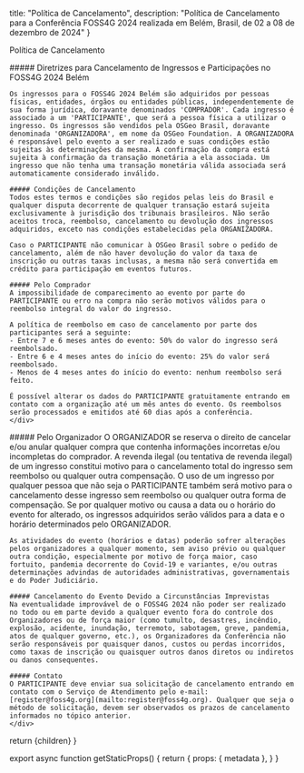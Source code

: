 
  title: "Política de Cancelamento",
  description: "Política de Cancelamento para a Conferência FOSS4G 2024 realizada em Belém, Brasil, de 02 a 08 de dezembro de 2024"
}

<Heading color="red" bubble>Política de Cancelamento</Heading>

<div className="grid grid-cols-1 sm:grid-cols-2 sm:space-x-4 mt-8">
  <div className="flex-row space-y-6">
  <div>
    ##### Diretrizes para Cancelamento de Ingressos e Participações no FOSS4G 2024 Belém

    Os ingressos para o FOSS4G 2024 Belém são adquiridos por pessoas físicas, entidades, órgãos ou entidades públicas, independentemente de sua forma jurídica, doravante denominados 'COMPRADOR'. Cada ingresso é associado a um 'PARTICIPANTE', que será a pessoa física a utilizar o ingresso. Os ingressos são vendidos pela OSGeo Brasil, doravante denominada 'ORGANIZADORA', em nome da OSGeo Foundation. A ORGANIZADORA é responsável pelo evento a ser realizado e suas condições estão sujeitas às determinações da mesma. A confirmação da compra está sujeita à confirmação da transação monetária a ela associada. Um ingresso que não tenha uma transação monetária válida associada será automaticamente considerado inválido.

    ##### Condições de Cancelamento
    Todos estes termos e condições são regidos pelas leis do Brasil e qualquer disputa decorrente de qualquer transação estará sujeita exclusivamente à jurisdição dos tribunais brasileiros. Não serão aceitos troca, reembolso, cancelamento ou devolução dos ingressos adquiridos, exceto nas condições estabelecidas pela ORGANIZADORA.

    Caso o PARTICIPANTE não comunicar à OSGeo Brasil sobre o pedido de cancelamento, além de não haver devolução do valor da taxa de inscrição ou outras taxas inclusas, a mesma não será convertida em crédito para participação em eventos futuros.

    ##### Pelo Comprador
    A impossibilidade de comparecimento ao evento por parte do PARTICIPANTE ou erro na compra não serão motivos válidos para o reembolso integral do valor do ingresso.
    
    A política de reembolso em caso de cancelamento por parte dos participantes será a seguinte:
    - Entre 7 e 6 meses antes do evento: 50% do valor do ingresso será reembolsado.
    - Entre 6 e 4 meses antes do início do evento: 25% do valor será reembolsado.
    - Menos de 4 meses antes do início do evento: nenhum reembolso será feito.

    É possível alterar os dados do PARTICIPANTE gratuitamente entrando em contato com a organização até um mês antes do evento. Os reembolsos serão processados e emitidos até 60 dias após a conferência.
    </div>
  </div>
  <div className="flex-row space-y-6">
  <div>
    ##### Pelo Organizador
    O ORGANIZADOR se reserva o direito de cancelar e/ou anular qualquer compra que contenha informações incorretas e/ou incompletas do comprador. A revenda ilegal (ou tentativa de revenda ilegal) de um ingresso constitui motivo para o cancelamento total do ingresso sem reembolso ou qualquer outra compensação. O uso de um ingresso por qualquer pessoa que não seja o PARTICIPANTE também será motivo para o cancelamento desse ingresso sem reembolso ou qualquer outra forma de compensação. Se por qualquer motivo ou causa a data ou o horário do evento for alterado, os ingressos adquiridos serão válidos para a data e o horário determinados pelo ORGANIZADOR.

    As atividades do evento (horários e datas) poderão sofrer alterações pelos organizadores a qualquer momento, sem aviso prévio ou qualquer outra condição, especialmente por motivo de força maior, caso fortuito, pandemia decorrente do Covid-19 e variantes, e/ou outras determinações advindas de autoridades administrativas, governamentais e do Poder Judiciário.

    ##### Cancelamento do Evento Devido a Circunstâncias Imprevistas
    Na eventualidade improvável de o FOSS4G 2024 não poder ser realizado no todo ou em parte devido a qualquer evento fora do controle dos Organizadores ou de força maior (como tumulto, desastres, incêndio, explosão, acidente, inundação, terremoto, sabotagem, greve, pandemia, atos de qualquer governo, etc.), os Organizadores da Conferência não serão responsáveis por quaisquer danos, custos ou perdas incorridos, como taxas de inscrição ou quaisquer outros danos diretos ou indiretos ou danos consequentes.

    ##### Contato
    O PARTICIPANTE deve enviar sua solicitação de cancelamento entrando em contato com o Serviço de Atendimento pelo e-mail: [register@foss4g.org](mailto:register@foss4g.org). Qualquer que seja o método de solicitação, devem ser observados os prazos de cancelamento informados no tópico anterior.
    </div>
  </div>
</div>

  return <MdxLayout metadata={metadata}>{children}</MdxLayout>
}

export async function getStaticProps() {
  return {
    props: {
      metadata
    },
  }
}